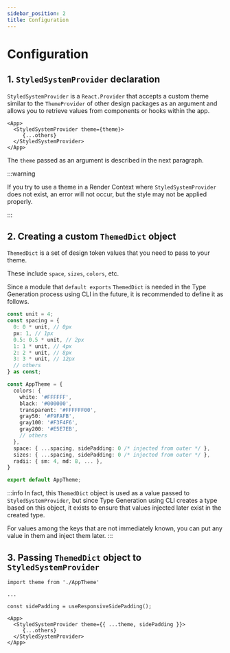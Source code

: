 ```yaml
---
sidebar_position: 2
title: Configuration
---
```


# Configuration

## 1. `StyledSystemProvider` declaration

`StyledSystemProvider` is a `React.Provider` that accepts a custom theme similar to the `ThemeProvider` of other design packages as an argument and allows you to retrieve values from components or hooks within the app.

```tsx title="App.tsx"
<App>
  <StyledSystemProvider theme={theme}>
     {...others}
  </StyledSystemProvider>
</App>
```

The `theme` passed as an argument is described in the next paragraph.

:::warning

If you try to use a theme in a Render Context where `StyledSystemProvider` does not exist, an error will not occur, but the style may not be applied properly.

:::

## 2. Creating a custom `ThemedDict` object

`ThemedDict` is a set of design token values that you need to pass to your theme.

These include `space`, `sizes`, `colors`, etc.

Since a module that `default exports` `ThemedDict` is needed in the Type Generation process using CLI in the future, it is recommended to define it as follows.

```ts title="Theme.ts"
const unit = 4;
const spacing = {
  0: 0 * unit, // 0px
  px: 1, // 1px
  0.5: 0.5 * unit, // 2px
  1: 1 * unit, // 4px
  2: 2 * unit, // 8px
  3: 3 * unit, // 12px
  // others
} as const;

const AppTheme = {
  colors: {
    white: '#FFFFFF',
    black: '#000000',
    transparent: '#FFFFFF00',
    gray50: '#F9FAFB',
    gray100: '#F3F4F6',
    gray200: '#E5E7EB',
    // others
  },
  space: { ...spacing, sidePadding: 0 /* injected from outer */ },
  sizes: { ...spacing, sidePadding: 0 /* injected from outer */ },
  radii: { sm: 4, md: 8, ... },
}

export default AppTheme;
```

:::info
In fact, this `ThemedDict` object is used as a value passed to `StyledSystemProvider`,
but since Type Generation using CLI creates a type based on this object,
it exists to ensure that values injected later exist in the created type.

For values among the keys that are not immediately known, you can put any value in them and inject them later.
:::

## 3. Passing `ThemedDict` object to `StyledSystemProvider`

```tsx title="App.tsx"
import theme from './AppTheme'

...

const sidePadding = useResponsiveSidePadding();

<App>
  <StyledSystemProvider theme={{ ...theme, sidePadding }}>
     {...others}
  </StyledSystemProvider>
</App>
```